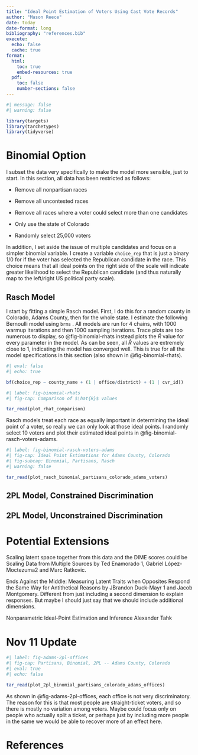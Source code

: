 ```yaml
---
title: "Ideal Point Estimation of Voters Using Cast Vote Records"
author: "Mason Reece"
date: today
date-format: long
bibliography: "references.bib"
execute: 
  echo: false
  cache: true
format: 
  html:
    toc: true
    embed-resources: true
  pdf:
    toc: false
    number-sections: false
---
```


```r
#| message: false
#| warning: false

library(targets)
library(tarchetypes)
library(tidyverse)
```

# Binomial Option

I subset the data very specifically to make the model more sensible, just to start. In this section, all data has been restricted as follows:

-   Remove all nonpartisan races

-   Remove all uncontested races

-   Remove all races where a voter could select more than one candidates

-   Only use the state of Colorado

-   Randomly select 25,000 voters

In addition, I set aside the issue of multiple candidates and focus on a simpler binomial variable. I create a variable `choice_rep` that is just a binary 1/0 for if the voter has selected the Republican candidate in the race. This choice means that all ideal points on the right side of the scale will indicate greater likelihood to select the Republican candidate (and thus naturally map to the left/right US political party scale).

## Rasch Model

I start by fitting a simple Rasch model. First, I do this for a random county in Colorado, Adams County, then for the whole state. I estimate the following Bernoulli model using `brms` . All models are run for 4 chains, with 1000 warmup iterations and then 1000 sampling iterations. Trace plots are too numerous to display, so @fig-binomial-rhats instead plots the $\hat{R}$ value for every parameter in the model. As can be seen, all $\hat{R}$ values are extremely close to 1, indicating the model has converged well. This is true for all the model specifications in this section (also shown in @fig-binomial-rhats).

```r
#| eval: false
#| echo: true

bf(choice_rep ~ county_name + (1 | office/district) + (1 | cvr_id))
```

```r
#| label: fig-binomial-rhats
#| fig-cap: Comparison of $\hat{R}$ values

tar_read(plot_rhat_comparison)
```

Rasch models treat each race as equally important in determining the ideal point of a voter, so really we can only look at those ideal points. I randomly select 10 voters and plot their estimated ideal points in @fig-binomial-rasch-voters-adams.

```r
#| label: fig-binomial-rasch-voters-adams
#| fig-cap: Ideal Point Estimations for Adams County, Colorado
#| fig-subcap: Binomial, Partisans, Rasch
#| warning: false

tar_read(plot_rasch_binomial_partisans_colorado_adams_voters)
```

## 2PL Model, Constrained Discrimination

## 2PL Model, Unconstrained Discrimination

# Potential Extensions

Scaling latent space together from this data and the DIME scores could be Scaling Data from Multiple Sources by Ted Enamorado 1, Gabriel López-Moctezuma2 and Marc Ratkovic.

Ends Against the Middle: Measuring Latent Traits when Opposites Respond the Same Way for Antithetical Reasons by JBrandon Duck-Mayr 1 and Jacob Montgomery. Different from just including a second dimension to explain responses. But maybe I should just say that we should include additional dimensions.

Nonparametric Ideal-Point Estimation and Inference Alexander Tahk

# Nov 11 Update

```r
#| label: fig-adams-2pl-offices
#| fig-cap: Partisans, Binomial, 2PL -- Adams County, Colorado
#| eval: true
#| echo: false

tar_read(plot_2pl_binomial_partisans_colorado_adams_offices)

```

As shown in @fig-adams-2pl-offices, each office is not very discriminatory. The reason for this is that most people are straight-ticket voters, and so there is mostly no variation among voters. Maybe could focus only on people who actually split a ticket, or perhaps just by including more people in the same we would be able to recover more of an effect here.

\newpage

# References
